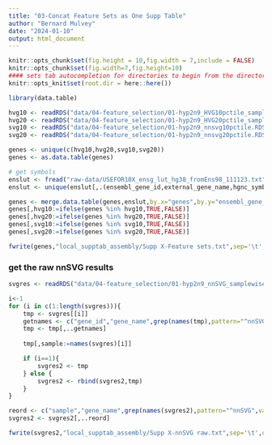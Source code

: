 ```yaml
---
title: "03-Concat Feature Sets as One Supp Table"
author: "Bernard Mulvey"
date: "2024-01-10"
output: html_document
---
```


```r
knitr::opts_chunk$set(fig.height = 10,fig.width = 7,include = FALSE)
knitr::opts_chunk$set(fig.width=7,fig.height=10)
#### sets tab autocompletion for directories to begin from the directory containing the .Rproj session, instead of the script's directory if different
knitr::opts_knit$set(root.dir = here::here())

library(data.table)
```

```r
hvg10 <- readRDS("data/04-feature_selection/01-hyp2n9_HVG10pctile_sample-blocked.RDS")
hvg20 <- readRDS("data/04-feature_selection/01-hyp2n9_HVG20pctile_sample-blocked.RDS")
svg10 <- readRDS("data/04-feature_selection/01-hyp2n9_nnsvg10pctile.RDS")
svg20 <- readRDS("data/04-feature_selection/01-hyp2n9_nnsvg20pctile.RDS")

genes <- unique(c(hvg10,hvg20,svg10,svg20))
genes <- as.data.table(genes)

# get symbols
enslut <- fread("raw-data/USEFOR10X_ensg_lut_hg38_fromEns98_111123.txt")
enslut <- unique(enslut[,.(ensembl_gene_id,external_gene_name,hgnc_symbol)])

genes <- merge.data.table(genes,enslut,by.x="genes",by.y="ensembl_gene_id")
genes[,hvg10:=ifelse(genes %in% hvg10,TRUE,FALSE)]
genes[,hvg20:=ifelse(genes %in% hvg20,TRUE,FALSE)]
genes[,svg10:=ifelse(genes %in% svg10,TRUE,FALSE)]
genes[,svg20:=ifelse(genes %in% svg20,TRUE,FALSE)]

fwrite(genes,"local_supptab_assembly/Supp X-Feature sets.txt",sep='\t',quote=F)
```

### get the raw nnSVG results
```r
svgres <- readRDS("data/04-feature_selection/01-hyp2n9_nnSVG_samplewise_n3s0.5.RDS")

i<-1
for (i in c(1:length(svgres))){
    tmp <- svgres[[i]]
    getnames <- c("gene_id","gene_name",grep(names(tmp),pattern="^nnSVG",value=T))
    tmp <- tmp[,..getnames]
    
    tmp[,sample:=names(svgres)[i]]

    if (i==1){
        svgres2 <- tmp
    } else {
        svgres2 <- rbind(svgres2,tmp)
    }
}

reord <- c("sample","gene_name",grep(names(svgres2),pattern="^nnSVG",value=T),"gene_id")
svgres2 <- svgres2[,..reord]

fwrite(svgres2,"local_supptab_assembly/Supp X-nnSVG raw.txt",sep='\t',quote=F)
```
